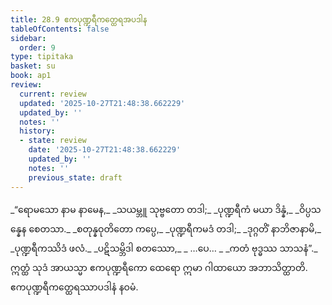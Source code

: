 ```yaml
---
title: 28.9 ဧကပုဏ္ဍရီကတ္ထေရအပဒါန
tableOfContents: false
sidebar:
  order: 9
type: tipitaka
basket: su
book: ap1
review:
  current: review
  updated: '2025-10-27T21:48:38.662229'
  updated_by: ''
  notes: ''
  history:
  - state: review
    date: '2025-10-27T21:48:38.662229'
    updated_by: ''
    notes: ''
    previous_state: draft
---
```



<ReviewStatus review={frontmatter.review} showDetails={true} />

<HypothesisAnnotation frontmatter={frontmatter} />

<DynamicBreadcrumb />

<Division number="35" book="ap1" e="ch" v="20" p="268">

<Paragraph number="3273" type="verses" book="ap1">
_“ရောမသော နာမ နာမေန,_  
_သယမ္ဘူ သုဗ္ဗတော တဒါ;_  
_ပုဏ္ဍရီကံ မယာ ဒိန္နံ,_  
_ဝိပ္ပသန္နေန စေတသာ._  

</Paragraph>

</Division>
<Division number="36" book="ap1" e="ch" v="20" p="268">

<Paragraph number="3274" type="verses" book="ap1">
_စတုန္နဝုတိတော ကပ္ပေ,_  
_ပုဏ္ဍရီကမဒံ တဒါ;_  
_ဒုဂ္ဂတိံ နာဘိဇာနာမိ,_  
_ပုဏ္ဍရီကဿိဒံ ဖလံ._  

</Paragraph>

</Division>
<Division number="37" book="ap1" e="ch" v="20" p="269">

<Paragraph number="3275" type="verses" book="ap1">
_ပဋိသမ္ဘိဒါ စတဿော,_  
_ …ပေ… _  
_ကတံ ဗုဒ္ဓဿ သာသနံ”._  

</Paragraph>

<Paragraph number="3276" book="ap1">
ဣတ္ထံ သုဒံ အာယသ္မာ ဧကပုဏ္ဍရီကော ထေရော ဣမာ ဂါထာယော အဘာသိတ္ထာတိ.

</Paragraph>
</Division>

<Paragraph number="3277" type="center" book="ap1">
ဧကပုဏ္ဍရီကတ္ထေရဿာပဒါနံ နဝမံ.
</Paragraph>